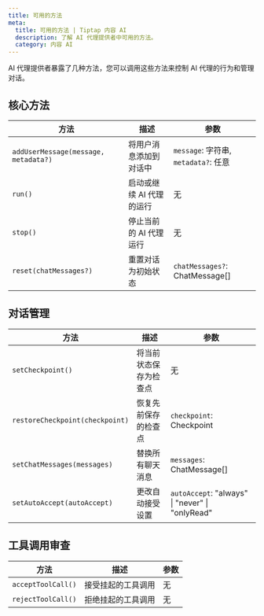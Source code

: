```yaml
---
title: 可用的方法
meta:
  title: 可用的方法 | Tiptap 内容 AI
  description: 了解 AI 代理提供者中可用的方法。
  category: 内容 AI
---
```


AI 代理提供者暴露了几种方法，您可以调用这些方法来控制 AI 代理的行为和管理对话。

## 核心方法

| 方法                                   | 描述                                      | 参数                              |
| -------------------------------------- | ----------------------------------------- | --------------------------------- |
| `addUserMessage(message, metadata?)`  | 将用户消息添加到对话中                   | `message`: 字符串, `metadata?`: 任意 |
| `run()`                                | 启动或继续 AI 代理的运行                  | 无                                |
| `stop()`                               | 停止当前的 AI 代理运行                    | 无                                |
| `reset(chatMessages?)`                 | 重置对话为初始状态                       | `chatMessages?`: ChatMessage[]    |

## 对话管理

| 方法                               | 描述                                    | 参数                                          |
| ---------------------------------- | --------------------------------------- | --------------------------------------------- |
| `setCheckpoint()`                  | 将当前状态保存为检查点                 | 无                                            |
| `restoreCheckpoint(checkpoint)`    | 恢复先前保存的检查点                   | `checkpoint`: Checkpoint                      |
| `setChatMessages(messages)`        | 替换所有聊天消息                        | `messages`: ChatMessage[]                     |
| `setAutoAccept(autoAccept)`        | 更改自动接受设置                       | `autoAccept`: "always" \| "never" \| "onlyRead" |

## 工具调用审查

| 方法                | 描述                             | 参数   |
| ------------------- | -------------------------------- | ------ |
| `acceptToolCall()`  | 接受挂起的工具调用               | 无     |
| `rejectToolCall()`  | 拒绝挂起的工具调用               | 无     |